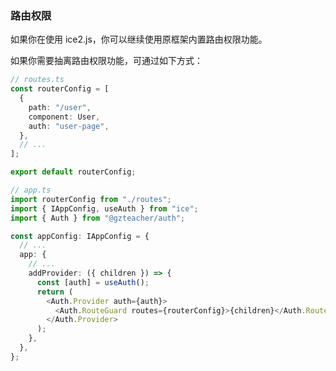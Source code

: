 ### 路由权限

如果你在使用 ice2.js，你可以继续使用原框架内置路由权限功能。

如果你需要抽离路由权限功能，可通过如下方式：

```typescript
// routes.ts
const routerConfig = [
  {
    path: "/user",
    component: User,
    auth: "user-page",
  },
  // ...
];

export default routerConfig;

// app.ts
import routerConfig from "./routes";
import { IAppConfig, useAuth } from "ice";
import { Auth } from "@gzteacher/auth";

const appConfig: IAppConfig = {
  // ...
  app: {
    // ...
    addProvider: ({ children }) => {
      const [auth] = useAuth();
      return (
        <Auth.Provider auth={auth}>
          <Auth.RouteGuard routes={routerConfig}>{children}</Auth.RouteGuard>
        </Auth.Provider>
      );
    },
  },
};
```
